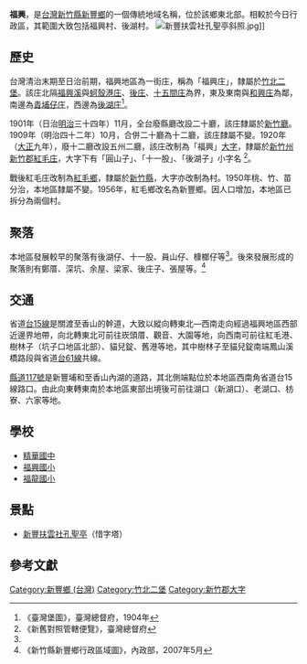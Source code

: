 {{noteTA
|1 = zh-cn:庄; zh-hk:庄; zh-tw:庄;
}}
'''福興'''，是[[台灣|台灣]][[新竹縣|新竹縣]][[新豐鄉_(台灣)|新豐鄉]]的一個傳統地域名稱，位於該鄉東北部。相較於今日行政區，其範圍大致包括福興村、後湖村。
[[File:新豐扶雲社孔聖亭斜照.jpg|thumb]]]]
==歷史==
台灣清治末期至日治前期，福興地區為一街庄，稱為「福興庄」，隸屬於[[竹北二堡|竹北二堡]]。該庄北隔[[福興溪|福興溪]]與[[蚵殼港_(桃園市)|蚵殼港庄]]、[[後庄_(桃園市)|後庄]]、[[十五間庄|十五間庄]]為界，東及東南與[[和興庄|和興庄]]為鄰，南邊為[[青埔仔庄|青埔仔庄]]，西邊為[[後湖_(新竹縣)|後湖庄]]<ref name="臺灣堡圖">《臺灣堡圖》，臺灣總督府，1904年</ref>。

1901年（日治[[明治|明治]]三十四年）11月，全台廢縣廳改設二十廳，該庄隸屬於[[新竹廳|新竹廳]]。1909年（明治四十二年）10月，合併二十廳為十二廳，該庄隸屬不變。1920年（[[大正|大正]]九年），廢十二廳改設五州二廳，該庄改制為「福興」[[大字|大字]]，隸屬於[[新竹州|新竹州]][[新竹郡|新竹郡]][[紅毛庄|紅毛庄]]，大字下有「圓山子」、「十一股」、「後湖子」小字名 <ref>《新舊對照管轄便覽》，臺灣總督府</ref>。

戰後紅毛庄改制為[[紅毛鄉|紅毛鄉]]，隸屬於[[新竹縣|新竹縣]]，大字亦改制為村。1950年桃、竹、苗分治，本地區隸屬不變。1956年，紅毛鄉改名為新豐鄉。因人口增加，本地區已拆分為兩個村。

==聚落==
本地區發展較早的聚落有後湖仔、十一股、員山仔、槺榔仔等<ref name="臺灣堡圖"/>。後來發展形成的聚落則有鄭厝、深坑、余屋、梁家、後庄子、張屋等。<ref>《新竹縣新豐鄉行政區域圖》，內政部，2007年5月</ref>

==交通==
省道[[台15線|台15線]]是關渡至香山的幹道，大致以縱向轉東北—西南走向經過福興地區西部近邊界地帶，向北轉東北可前往崁頭厝、觀音、大園等地，向西南可前往紅毛港、樹林子（坑子口地區北部）、貓兒錠、舊港等地，其中樹林子至貓兒錠南端鳳山溪橋路段與省道[[台61線|台61線]]共線。

[[縣道117號|縣道117號]]是新豐埔和至香山內湖的道路，其北側端點位於本地區西南角省道台15線路口。由此向東轉東南於本地區東部出境後可前往湖口（新湖口）、老湖口、枋寮、六家等地。

==學校==
*[[精華國中|精華國中]]
*[[福興國小|福興國小]]
*[[福龍國小|福龍國小]]

==景點==
*[[新豐扶雲社孔聖亭|新豐扶雲社孔聖亭]]（惜字塔）

==參考文獻==
{{reflist}}

{{新竹郡}}

[[Category:新豐鄉_(台灣)|Category:新豐鄉 (台灣)]]
[[Category:竹北二堡|Category:竹北二堡]]
[[Category:新竹郡大字|Category:新竹郡大字]]